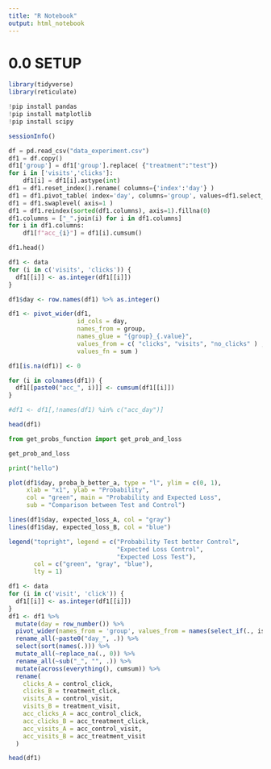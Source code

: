 ```yaml
---
title: "R Notebook"
output: html_notebook
---
```



# 0.0 SETUP

```r
library(tidyverse)
library(reticulate)
```



```python
!pip install pandas
!pip install matplotlib
!pip install scipy
```



```r
sessionInfo()
```



```python
df = pd.read_csv("data_experiment.csv")
df1 = df.copy()
df1['group'] = df1['group'].replace( {"treatment":"test"})
for i in ['visits','clicks']:
    df1[i] = df1[i].astype(int)
df1 = df1.reset_index().rename( columns={'index':'day'} )
df1 = df1.pivot_table( index='day', columns='group', values=df1.select_dtypes(exclude='object').columns ,aggfunc='sum')
df1 = df1.swaplevel( axis=1 )
df1 = df1.reindex(sorted(df1.columns), axis=1).fillna(0)
df1.columns = ["_".join(i) for i in df1.columns]
for i in df1.columns:
    df1[f"acc_{i}"] = df1[i].cumsum()

df1.head()

```





```r

df1 <- data
for (i in c('visits', 'clicks')) {
  df1[[i]] <- as.integer(df1[[i]])
}

df1$day <- row.names(df1) %>% as.integer()

df1 <- pivot_wider(df1, 
                   id_cols = day, 
                   names_from = group, 
                   names_glue = "{group}_{.value}",
                   values_from = c( "clicks", "visits", "no_clicks" ) , 
                   values_fn = sum )

df1[is.na(df1)] <- 0

for (i in colnames(df1)) {
  df1[[paste0("acc_", i)]] <- cumsum(df1[[i]])
}

#df1 <- df1[,!names(df1) %in% c("acc_day")]

head(df1)


```




```python
from get_probs_function import get_prob_and_loss

get_prob_and_loss

print("hello")
```











```r


plot(df1$day, proba_b_better_a, type = "l", ylim = c(0, 1),
     xlab = "x1", ylab = "Probability",
     col = "green", main = "Probability and Expected Loss",
     sub = "Comparison between Test and Control")

lines(df1$day, expected_loss_A, col = "gray")
lines(df1$day, expected_loss_B, col = "blue")

legend("topright", legend = c("Probability Test better Control",
                              "Expected Loss Control",
                              "Expected Loss Test"),
       col = c("green", "gray", "blue"),
       lty = 1)
```





```r
df1 <- data
for (i in c('visit', 'click')) {
  df1[[i]] <- as.integer(df1[[i]])
}
df1 <- df1 %>% 
  mutate(day = row_number()) %>% 
  pivot_wider(names_from = 'group', values_from = names(select_if(., is.numeric)), values_fn = sum) %>% 
  rename_all(~paste0("day_", .)) %>% 
  select(sort(names(.))) %>% 
  mutate_all(~replace_na(., 0)) %>% 
  rename_all(~sub("_", "", .)) %>% 
  mutate(across(everything(), cumsum)) %>% 
  rename(
    clicks_A = control_click,
    clicks_B = treatment_click,
    visits_A = control_visit,
    visits_B = treatment_visit,
    acc_clicks_A = acc_control_click,
    acc_clicks_B = acc_treatment_click,
    acc_visits_A = acc_control_visit,
    acc_visits_B = acc_treatment_visit
  )
```

```r
head(df1)
```



